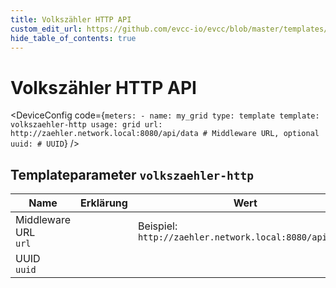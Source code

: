 ```yaml
---
title: Volkszähler HTTP API
custom_edit_url: https://github.com/evcc-io/evcc/blob/master/templates/definition/meter/volkszaehler-http.yaml
hide_table_of_contents: true
---
```



# Volkszähler HTTP API

<div className="device-detail-container">
  <div className="device-detail-content">
    <DeviceFeatures features="" />

<DeviceConfig code={`meters:
    - name: my_grid
      type: template
      template: volkszaehler-http
      usage: grid
      url: http://zaehler.network.local:8080/api/data # Middleware URL, optional
      uuid: # UUID`}  />
  </div>
  <div className="device-detail-icon">
    <evcc-icon
      type="meter"
      name="volkszahler-http-api"
      size="400px"
      alt="Volkszähler HTTP API"
      className="device-detail-icon-img"
    ></evcc-icon>
  </div>
</div>

## Templateparameter `volkszaehler-http`

| Name | Erklärung | Wert | Optional |
|-----------|-----------|------|----------|
| Middleware URL<br/>`url` |  | Beispiel: `http://zaehler.network.local:8080/api/data` | nein |
| UUID<br/>`uuid` |  |  | ja |

